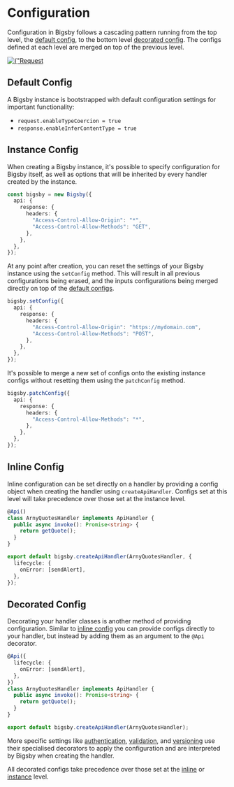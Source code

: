 # Configuration

Configuration in Bigsby follows a cascading pattern running from the top level, the [default config](#default-config),
to the bottom level [decorated config](#decorated-config). The configs defined at each level are merged on top of
the previous level.

<div style={{ display: "flex", justifyContent: "center" }}>
  <a href={"/bigsby/img/config-diagram.png"} target={"_blank"}>
    <img
      src={"/bigsby/img/config-diagram.png"}
      style={{ height: "25rem" }}
      alt={"Request Lifecycle"}
    />
  </a>
</div>

## Default Config

A Bigsby instance is bootstrapped with default configuration settings for important functionality:

- `request.enableTypeCoercion = true`
- `response.enableInferContentType = true`

## Instance Config

When creating a Bigsby instance, it's possible to specify configuration for Bigsby itself, as well as options
that will be inherited by every handler created by the instance.

```typescript
const bigsby = new Bigsby({
  api: {
    response: {
      headers: {
        "Access-Control-Allow-Origin": "*",
        "Access-Control-Allow-Methods": "GET",
      },
    },
  },
});
```

At any point after creation, you can reset the settings of your Bigsby instance using the `setConfig`
method. This will result in all previous configurations being erased, and the inputs configurations being merged
directly on top of the [default configs](#default-configs).

```typescript
bigsby.setConfig({
  api: {
    response: {
      headers: {
        "Access-Control-Allow-Origin": "https://mydomain.com",
        "Access-Control-Allow-Methods": "POST",
      },
    },
  },
});
```

It's possible to merge a new set of configs onto the existing instance configs without resetting them using
the `patchConfig` method.

```typescript
bigsby.patchConfig({
  api: {
    response: {
      headers: {
        "Access-Control-Allow-Methods": "*",
      },
    },
  },
});
```

## Inline Config

Inline configuration can be set directly on a handler by providing a config object when creating the handler
using `createApiHandler`. Configs set at this level will take precedence over those set at the instance level.

```typescript
@Api()
class ArnyQuotesHandler implements ApiHandler {
  public async invoke(): Promise<string> {
    return getQuote();
  }
}

export default bigsby.createApiHandler(ArnyQuotesHandler, {
  lifecycle: {
    onError: [sendAlert],
  },
});
```

## Decorated Config

Decorating your handler classes is another method of providing configuration. Similar to [inline config](#inline-config)
you can provide configs directly to your handler, but instead by adding them as an argument to the `@Api` decorator.

```typescript
@Api({
  lifecycle: {
    onError: [sendAlert],
  },
})
class ArnyQuotesHandler implements ApiHandler {
  public async invoke(): Promise<string> {
    return getQuote();
  }
}

export default bigsby.createApiHandler(ArnyQuotesHandler);
```

More specific settings like [authentication](./authentication.mdx), [validation](./validation.mdx), and [versioning](./versioning.mdx)
use their specialised decorators to apply the configuration and are interpreted by Bigsby when creating the handler.

All decorated configs take precedence over those set at the [inline](#inline-config) or [instance](#instance-config) level.
